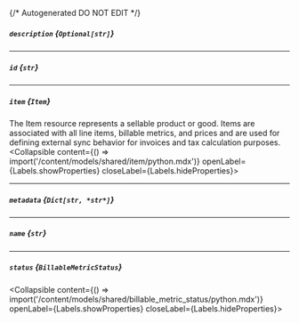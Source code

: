 {/* Autogenerated DO NOT EDIT  */}

##### `description` *{`Optional[str]`}*

---
##### `id` *{`str`}*

---
##### `item` *{`Item`}*
The Item resource represents a sellable product or good. Items are associated with all line items, billable metrics,
and prices and are used for defining external sync behavior for invoices and tax calculation purposes.
<Collapsible content={() => import('/content/models/shared/item/python.mdx')} openLabel={Labels.showProperties} closeLabel={Labels.hideProperties}>
</Collapsible>

---
##### `metadata` *{`Dict[str, *str*]`}*

---
##### `name` *{`str`}*

---
##### `status` *{`BillableMetricStatus`}*
<Collapsible content={() => import('/content/models/shared/billable_metric_status/python.mdx')} openLabel={Labels.showProperties} closeLabel={Labels.hideProperties}>
</Collapsible>


